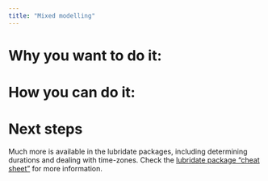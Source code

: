 ```yaml
---
title: "Mixed modelling"
---
```


# Why you want to do it: 

# How you can do it: 



# Next steps

Much more is available in the lubridate packages, including determining durations and dealing with time-zones. Check the [lubridate package "cheat sheet"](https://github.com/rstudio/cheatsheets/blob/main/lubridate.pdf) for more information.

::: footnotes
:::